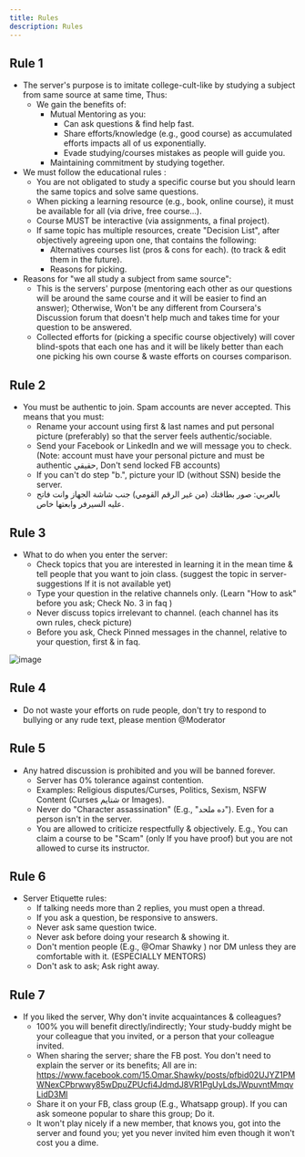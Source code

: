```yaml
---
title: Rules
description: Rules
---
```



## Rule 1

-   The server's purpose is to imitate college-cult-like by studying a subject from same source at same time, Thus:
    -   We gain the benefits of:
        -   Mutual Mentoring as you:
            -   Can ask questions & find help fast.
            -   Share efforts/knowledge (e.g., good course) as accumulated efforts impacts all of us exponentially.
            -   Evade studying/courses mistakes as people will guide you.
        -   Maintaining commitment by studying together.
-   We must follow the educational rules :
    -   You are not obligated to study a specific course but you should learn the same topics and solve same questions.
    -   When picking a learning resource (e.g., book, online course), it must be available for all (via drive, free course...).
    -   Course MUST be interactive (via assignments, a final project).
    -   If same topic has multiple resources, create "Decision List", after objectively agreeing upon one, that contains the following:
        -   Alternatives courses list (pros & cons for each). (to track & edit them in the future).
        -   Reasons for picking.
-   Reasons for "we all study a subject from same source":
    -   This is the servers' purpose (mentoring each other as our questions will be around the same course and it will be easier to find an answer); Otherwise, Won't be any different from Coursera's Discussion forum that doesn't help much and takes time for your question to be answered.
    -   Collected efforts for (picking a specific course objectively) will cover blind-spots that each one has and it will be likely better than each one picking his own course & waste efforts on courses comparison.

## Rule 2

-   You must be authentic to join. Spam accounts are never accepted. This means that you must:
    -   Rename your account using first & last names and put personal picture (preferably) so that the server feels authentic/sociable.
    -   Send your Facebook or LinkedIn and we will message you to check. (Note: account must have your personal picture and must be authentic حقيقي, Don't send locked FB accounts)
    -   If you can't do step "b.", picture your ID (without SSN) beside the server.
    -   بالعربي: صور بطاقتك (من غير الرقم القومي) جنب شاشة الجهاز وانت فاتح عليه السيرفر وابعتها خاص.

## Rule 3

-   What to do when you enter the server:
    -   Check topics that you are interested in learning it in the mean time & tell people that you want to join class. (suggest the topic in ⁠server-suggestions If it is not available yet)
    -   Type your question in the relative channels only. (Learn "How to ask" before you ask; Check No. 3 in ⁠faq )
    -   Never discuss topics irrelevant to channel. (each channel has its own rules, check picture)
    -   Before you ask, Check Pinned messages in the channel, relative to your question, first & in ⁠faq.

![image](https://media.discordapp.net/attachments/950993900720492576/1014785870286573621/unknown.png?width=771&height=621)

## Rule 4

-   Do not waste your efforts on rude people, don't try to respond to bullying or any rude text, please mention @Moderator

## Rule 5

-   Any hatred discussion is prohibited and you will be banned forever.
    -   Server has 0% tolerance against contention.
    -   Examples: Religious disputes/Curses, Politics, Sexism, NSFW Content (Curses شتايم or Images).
    -   Never do "Character assassination" (E.g., "ده ملحد"). Even for a person isn't in the server.
    -   You are allowed to criticize respectfully & objectively. E.g., You can claim a course to be "Scam" (only If you have proof) but you are not allowed to curse its instructor.

## Rule 6

-   Server Etiquette rules:
    -   If talking needs more than 2 replies, you must open a thread.
    -   If you ask a question, be responsive to answers.
    -   Never ask same question twice.
    -   Never ask before doing your research & showing it.
    -   Don't mention people (E.g., @Omar Shawky ) nor DM unless they are comfortable with it. (ESPECIALLY MENTORS)
    -   Don't ask to ask; Ask right away.

## Rule 7

-   If you liked the server, Why don't invite acquaintances & colleagues?
    -   100% you will benefit directly/indirectly; Your study-buddy might be your colleague that you invited, or a person that your colleague invited.
    -   When sharing the server; share the FB post. You don't need to explain the server or its benefits; All are in: https://www.facebook.com/15.Omar.Shawky/posts/pfbid02UJYZ1PMWNexCPbrwwy85wDpuZPUcfi4JdmdJ8VR1PgUyLdsJWpuvntMmqvLidD3Ml
    -   Share it on your FB, class group (E.g., Whatsapp group). If you can ask someone popular to share this group; Do it.
    -   It won't play nicely if a new member, that knows you, got into the server and found you; yet you never invited him even though it won't cost you a dime.

